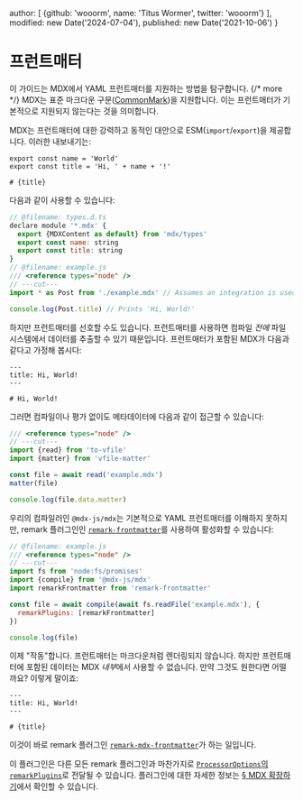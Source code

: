   author: [
    {github: 'wooorm', name: 'Titus Wormer', twitter: 'wooorm'}
  ],
  modified: new Date('2024-07-04'),
  published: new Date('2021-10-06')
}

# 프런트매터

이 가이드는 MDX에서 YAML 프런트매터를 지원하는 방법을 탐구합니다. {/* more */}
MDX는 표준 마크다운 구문([CommonMark][])을 지원합니다.
이는 프런트매터가 기본적으로 지원되지 않는다는 것을 의미합니다.

MDX는 프런트매터에 대한 강력하고 동적인 대안으로 ESM(`import`/`export`)을 제공합니다.
이러한 내보내기는:

```mdx path="example.mdx"
export const name = 'World'
export const title = 'Hi, ' + name + '!'

# {title}
```

다음과 같이 사용할 수 있습니다:

```js twoslash path="example.js"
// @filename: types.d.ts
declare module '*.mdx' {
  export {MDXContent as default} from 'mdx/types'
  export const name: string
  export const title: string
}
// @filename: example.js
/// <reference types="node" />
// ---cut---
import * as Post from './example.mdx' // Assumes an integration is used to compile MDX -> JS.

console.log(Post.title) // Prints 'Hi, World!'
```

하지만 프런트매터를 선호할 수도 있습니다. 프런트매터를 사용하면 컴파일 *전에* 파일 시스템에서 데이터를 추출할 수 있기 때문입니다.
프런트매터가 포함된 MDX가 다음과 같다고 가정해 봅시다:

```mdx path="example.mdx"
---
title: Hi, World!
---

# Hi, World!
```

그러면 컴파일이나 평가 없이도 메타데이터에 다음과 같이 접근할 수 있습니다:

```js twoslash path="example.js"
/// <reference types="node" />
// ---cut---
import {read} from 'to-vfile'
import {matter} from 'vfile-matter'

const file = await read('example.mdx')
matter(file)

console.log(file.data.matter)
```

우리의 컴파일러인 `@mdx-js/mdx`는 기본적으로 YAML 프런트매터를 이해하지 못하지만, remark 플러그인인 [`remark-frontmatter`][remark-frontmatter]를 사용하여 활성화할 수 있습니다:

```js twoslash path="example.js"
// @filename: example.js
/// <reference types="node" />
// ---cut---
import fs from 'node:fs/promises'
import {compile} from '@mdx-js/mdx'
import remarkFrontmatter from 'remark-frontmatter'

const file = await compile(await fs.readFile('example.mdx'), {
  remarkPlugins: [remarkFrontmatter]
})

console.log(file)
```

이제 "작동"합니다.
프런트매터는 마크다운처럼 렌더링되지 않습니다.
하지만 프런트매터에 포함된 데이터는 MDX *내부*에서 사용할 수 없습니다.
만약 그것도 원한다면 어떨까요?
이렇게 말이죠:

```mdx path="example.mdx"
---
title: Hi, World!
---

# {title}
```

이것이 바로 remark 플러그인 [`remark-mdx-frontmatter`][remark-mdx-frontmatter]가 하는 일입니다.

이 플러그인은 다른 모든 remark 플러그인과 마찬가지로 [`ProcessorOptions`의 `remarkPlugins`][processor-options]로 전달될 수 있습니다.
플러그인에 대한 자세한 정보는 [§ MDX 확장하기][extend]에서 확인할 수 있습니다.

[commonmark]: https://spec.commonmark.org/current/

[remark-frontmatter]: https://github.com/remarkjs/remark-frontmatter

[remark-mdx-frontmatter]: https://github.com/remcohaszing/remark-mdx-frontmatter

[processor-options]: /packages/mdx/#processoroptions

[extend]: /docs/extending-mdx/